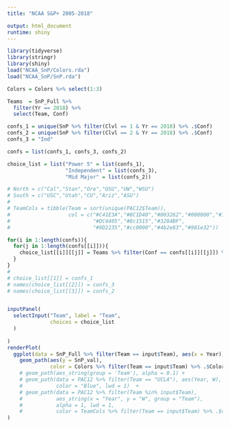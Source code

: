```yaml
---
title: "NCAA S&P+ 2005-2018"

output: html_document
runtime: shiny
---
```

  
```r
library(tidyverse)
library(stringr)
library(shiny)
load("NCAA_SnP/Colors.rda")
load("NCAA_SnP/SnP.rda")

Colors = Colors %>% select(1:3)

Teams  = SnP_Full %>% 
  filter(Yr == 2018) %>% 
  select(Team, Conf)

confs_1 = unique(SnP %>% filter(Clvl == 1 & Yr == 2018) %>% .$Conf)
confs_2 = unique(SnP %>% filter(Clvl == 2 & Yr == 2018) %>% .$Conf)
confs_3 = "Ind"

confs = list(confs_1, confs_3, confs_2)

choice_list = list("Power 5" = list(confs_1),
                   "Independent" = list(confs_3),
                   "Mid Major" = list(confs_2))

# North = c("Cal","Stan","Ore","OSU","UW","WSU")
# South = c("USC","Utah","CU","Ariz","ASU")
# 
# TeamCols = tibble(Team = sort(unique(PAC12$Team)),
#                   col = c("#C41E3A","#8C1D40","#003262","#000000","#154733",
#                           "#DC4405","#8c1515","#3284BF",
#                           "#9D2235","#cc0000","#4b2e83","#981e32"))

for(i in 1:length(confs)){
  for(j in 1:length(confs[[i]])){
    choice_list[[i]][[j]] = Teams %>% filter(Conf == confs[[i]][[j]]) %>% .$Team
  }
}
# 
# choice_list[[1]] = confs_1
# names(choice_list[[2]]) = confs_3
# names(choice_list[[3]]) = confs_2

```

```r


```


```r

inputPanel(
  selectInput("Team", label = "Team",
              choices = choice_list
  )
  
)
renderPlot(
  ggplot(data = SnP_Full %>% filter(Team == input$Team), aes(x = Year)) +
    geom_path(aes(y = SnP_val), 
              color = Colors %>% filter(Team == input$Team) %>% .$Color_1)#+ 
    # geom_path(aes_string(group = 'Team'), alpha = 0.1) +
    # geom_path(data = PAC12 %>% filter(Team == "UCLA"), aes(Year, W), 
    #           color = "Blue", lwd = 1)  +
    # geom_path(data = PAC12 %>% filter(Team %in% input$Team),
    #           aes_string(x = "Year", y = "W", group = "Team"),
    #           alpha = 1, lwd = 1, 
    #           color = TeamCols %>% filter(Team == input$Team) %>% .$col)
)

```

